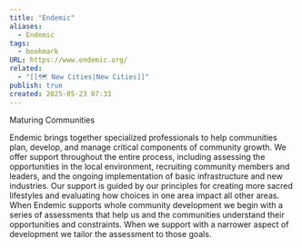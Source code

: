 ```yaml
---
title: "Endemic"
aliases:
  - Endemic
tags:
  - bookmark
URL: https://www.endemic.org/
related:
  - "[[🗺️ New Cities|New Cities]]"
publish: true
created: 2025-05-23 07:33
---
```




Maturing Communities

Endemic brings together specialized professionals to help communities plan, develop, and manage critical components of community growth. We offer support throughout the entire process, including assessing the opportunities in the local environment, recruiting community members and leaders, and the ongoing implementation of basic infrastructure and new industries. Our support is guided by our principles for creating more sacred lifestyles and evaluating how choices in one area impact all other areas. When Endemic supports whole community development we begin with a series of assessments that help us and the communities understand their opportunities and constraints. When we support with a narrower aspect of development we tailor the assessment to those goals.